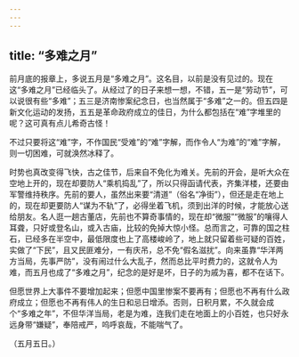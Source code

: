 ```yaml
---
---
---
```

title: “多难之月”
---



前月底的报章上，多说五月是“多难之月”。这名目，以前是没有见过的。现在这“多难之月”已经临头了。从经过了的日子来想一想，不错，五一是“劳动节”，可以说很有些“多难”；五三是济南惨案纪念日，也当然属于“多难”之一的。但五四是新文化运动的发扬，五五是革命政府成立的佳日，为什么都包括在“难”字堆里的呢？这可真有点儿希奇古怪！

不过只要将这“难”字，不作国民“受难”的“难”字解，而作令人“为难”的“难”字解，则一切困难，可就涣然冰释了。

时势也真改变得飞快，古之佳节，后来自不免化为难关。先前的开会，是听大众在空地上开的，现在却要防人“乘机捣乱”了，所以只得函请代表，齐集洋楼，还要由军警维持秩序。先前的要人，虽然出来要“清道”（俗名“净街”），但还是走在地上的，现在却更要防人“谋为不轨”了，必得坐着飞机，须到出洋的时候，才能放心送给朋友。名人逛一趟古董店，先前也不算奇事情的，现在却“微服”“微服”的嚷得人耳聋，只好或登名山，或入古庙，比较的免掉大惊小怪。总而言之，可靠的国之柱石，已经多在半空中，最低限度也上了高楼峻岭了，地上就只留着些可疑的百姓，实做了“下民”，且又民匪难分，一有庆吊，总不免“假名滋扰”。向来虽靠“华洋两方当局，先事严防”，没有闹过什么大乱子，然而总比平时费力的，这就令人为难，而五月也成了“多难之月”，纪念的是好是坏，日子的为戚为喜，都不在话下。

但愿世界上大事件不要增加起来；但愿中国里惨案不要再有；但愿也不再有什么政府成立；但愿也不再有伟人的生日和忌日增添。否则，日积月累，不久就会成个“多难之年”，不但华洋当局，老是为难，连我们走在地面上的小百姓，也只好永远身带“嫌疑”，奉陪戒严，呜呼哀哉，不能喘气了。

（五月五日。）